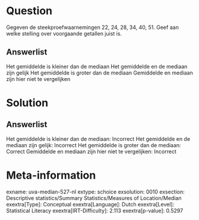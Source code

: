 Question
========

Gegeven de steekproefwaarnemingen 22, 24, 28, 34, 40, 51. Geef aan welke
stelling over voorgaande getallen juist is.

Answerlist
----------

Het gemiddelde is kleiner dan de mediaan
Het gemiddelde en de mediaan zijn gelijk
Het gemiddelde is groter dan de mediaan
Gemiddelde en mediaan zijn hier niet te vergelijken

Solution
========

Answerlist
----------

Het gemiddelde is kleiner dan de mediaan: Incorrect
Het gemiddelde en de mediaan zijn gelijk: Incorrect
Het gemiddelde is groter dan de mediaan: Correct
Gemiddelde en mediaan zijn hier niet te vergelijken: Incorrect

Meta-information
================
exname: uva-median-527-nl
extype: schoice
exsolution: 0010
exsection: Descriptive statistics/Summary Statistics/Measures of Location/Median
exextra[Type]: Conceptual
exextra[Language]: Dutch
exextra[Level]: Statistical Literacy
exextra[IRT-Difficulty]: 2.113
exextra[p-value]: 0.5297
